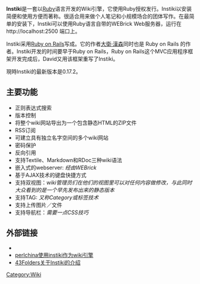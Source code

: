 '''Instiki'''是一套以[[Ruby|Ruby]]语言开发的Wiki引擎，它使用Ruby授权发行。Instiki以安装简便和使用方便而著称。很适合用来做个人笔记和小规模场合的团体写作。在最简单的安装下，Instiki可以使用Ruby语言自带的WEBrick Web服务器，运行在http://localhost:2500{{dead link|date=2017年11月 |bot=InternetArchiveBot |fix-attempted=yes }} 端口上。

Instiki采用[[Ruby_on_Rails|Ruby on Rails]]写成。它的作者[[大衛·漢森|大衛·漢森]]同时也是 Ruby on Rails 的作者。Instiki开发的时间要早于Ruby on Rails，Ruby on Rails这个MVC应用程序框架开发完成后，David又用该框架重写了Instiki。

現時Instiki的最新版本是0.17.2。

== 主要功能 ==
*正则表达式搜索
*版本控制
*将整个wiki网站导出为一个包含静态HTML的ZIP文件
*RSS订阅
*可建立具有独立名字空间的多个wiki网站
*密码保护
*反向引用
*支持Textile、Markdown和RDoc三种wiki语法
*嵌入式的webserver: ''经由WEBrick''
*基于AJAX技术的键盘快捷方式
*支持双视图：''wiki管理员们在他们的视图里可以对任何内容做修改，与此同时大众看到的是一个早先发布出来的静态版本''
*支持TAG: ''又称Category或标签技术''
*支持上传图片／文件
*支持导航栏：''需要一点CSS技巧''

== 外部链接 ==
* {{Official|http://golem.ph.utexas.edu/wiki/instiki/}}
*[https://archive.is/20130503092526/http://wiki.perlchina.org/ perlchina使用instiki作为wiki引擎]
*[https://web.archive.org/web/20060718113933/http://wiki.43folders.com/index.php/Instiki 43Folders关于Instiki的介绍]

{{Compu-stub}}

[[Category:Wiki|Category:Wiki]]